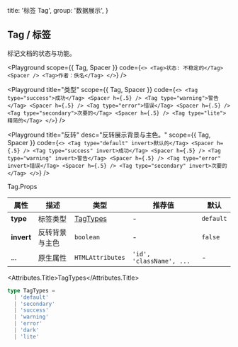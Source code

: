 
  title: '标签 Tag',
  group: '数据展示',
}

## Tag / 标签

标记文档的状态与功能。

<Playground
  scope={{ Tag, Spacer }}
  code={`
<>
  <Tag>状态: 不稳定的</Tag>
  <Spacer />
  <Tag>作者：佚名</Tag>
</>
`}
/>

<Playground
  title="类型"
  scope={{ Tag, Spacer }}
  code={`
<>
  <Tag type="success">成功</Tag>
  <Spacer h={.5} />
  <Tag type="warning">警告</Tag>
  <Spacer h={.5} />
  <Tag type="error">错误</Tag>
  <Spacer h={.5} />
  <Tag type="secondary">次要的</Tag>
  <Spacer h={.5} />
  <Tag type="lite">精简的</Tag>
</>
`}
/>

<Playground
  title="反转"
  desc="反转展示背景与主色。"
  scope={{ Tag, Spacer }}
  code={`
<>
  <Tag type="default" invert>默认的</Tag>
  <Spacer h={.5} />
  <Tag type="success" invert>成功</Tag>
  <Spacer h={.5} />
  <Tag type="warning" invert>警告</Tag>
  <Spacer h={.5} />
  <Tag type="error" invert>错误</Tag>
  <Spacer h={.5} />
  <Tag type="secondary" invert>次要的</Tag>
</>
`}
/>

<Attributes edit="/pages/zh-cn/components/tag.mdx">
<Attributes.Title>Tag.Props</Attributes.Title>

| 属性       | 描述           | 类型                  | 推荐值                   | 默认      |
| ---------- | -------------- | --------------------- | ------------------------ | --------- |
| **type**   | 标签类型       | [TagTypes](#tagtypes) | -                        | `default` |
| **invert** | 反转背景与主色 | `boolean`             | -                        | `false`   |
| ...        | 原生属性       | `HTMLAttributes`      | `'id', 'className', ...` | -         |

<Attributes.Title>TagTypes</Attributes.Title>

```ts
type TagTypes =
  | 'default'
  | 'secondary'
  | 'success'
  | 'warning'
  | 'error'
  | 'dark'
  | 'lite'
```

</Attributes>

